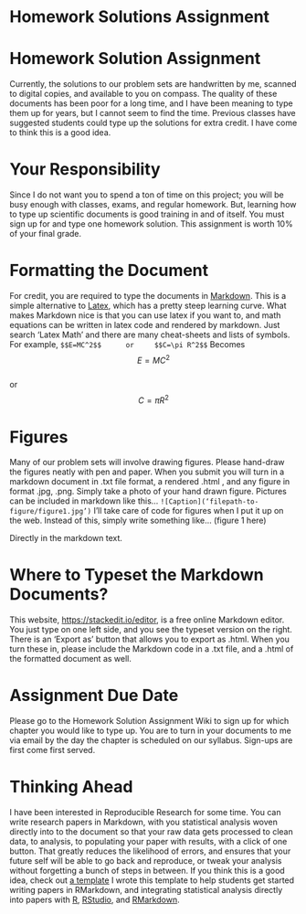 
# Homework Solutions Assignment {-}

# Homework Solution Assignment

Currently, the solutions to our problem sets are handwritten by me, scanned to digital copies, and available to you on compass. The quality of these documents has been poor for a long time, and I have been meaning to type them up for years, but I cannot seem to find the time. Previous classes have suggested students could type up the solutions for extra credit. I have come to think this is a good idea. 

# Your Responsibility 

Since I do not want you to spend a ton of time on this project; you will be busy enough with classes, exams, and regular homework. But, learning how to type up scientific documents is good training in and of itself. You must sign up for and type one homework solution. This assignment is worth 10% of your final grade. 

# Formatting the Document
 
 For credit, you are required to type the documents in [Markdown](http://assemble.io/docs/Cheatsheet-Markdown.html). This is a simple alternative to [Latex](https://www.latex-project.org/), which has a pretty steep learning curve. What makes Markdown nice is that you can use latex if you want to, and math equations can be written in latex code and rendered by markdown. Just search 'Latex Math' and there are many cheat-sheets and lists of symbols. 
 For example, 
`
 $$E=MC^2$$   
  or   
 $$C=\pi R^2$$  
 `
Becomes 
$$E=MC^2$$   
  or   
$$C=\pi R^2$$  


# Figures
 Many of our problem sets will involve drawing figures. Please hand-draw the figures neatly with pen and paper. When you submit you will turn in a markdown document in .txt file format, a rendered .html , and any figure in format .jpg, .png. Simply take a photo of your hand drawn figure. Pictures can be included in markdown like this… 
`
![Caption](‘filepath-to-figure/figure1.jpg’)
`
I’ll take care of code for figures when I put it up on the web. Instead of this, simply write something like…
(figure 1 here) 

Directly in the markdown text. 

# Where to Typeset the Markdown Documents?
 
 This website, [https://stackedit.io/editor]( https://stackedit.io/editor), is a free online Markdown editor. You just type on one left side, and you see the typeset version on the right. There is an 'Export as' button that allows you to export as .html. When you turn these in, please include the Markdown code in a .txt file, and a .html of the formatted document as well. 
 
# Assignment Due Date

Please go to the Homework Solution Assignment Wiki to sign up for which chapter you would like to type up. You are to turn in your documents to me via email by the day the chapter is scheduled on our syllabus. Sign-ups are first come first served. 

# Thinking Ahead
 
 I have been interested in Reproducible Research for some time. You can write research papers in Markdown, with you statistical analysis woven directly into to the document so that your raw data gets processed to clean data, to analysis, to populating your paper with results, with a click of one button. That greatly reduces the likelihood of errors, and ensures that your future self will be able to go back and reproduce, or tweak your analysis without forgetting a bunch of steps in between. If you think this is a good idea, check out [a template](http://mindymallory.github.io/research-project-template/) I wrote this template to help students get started writing papers in RMarkdown, and integrating statistical analysis directly into papers with [R](https://www.r-project.org/), [RStudio](https://www.rstudio.com/), and [RMarkdown](http://rmarkdown.rstudio.com/). 
 



